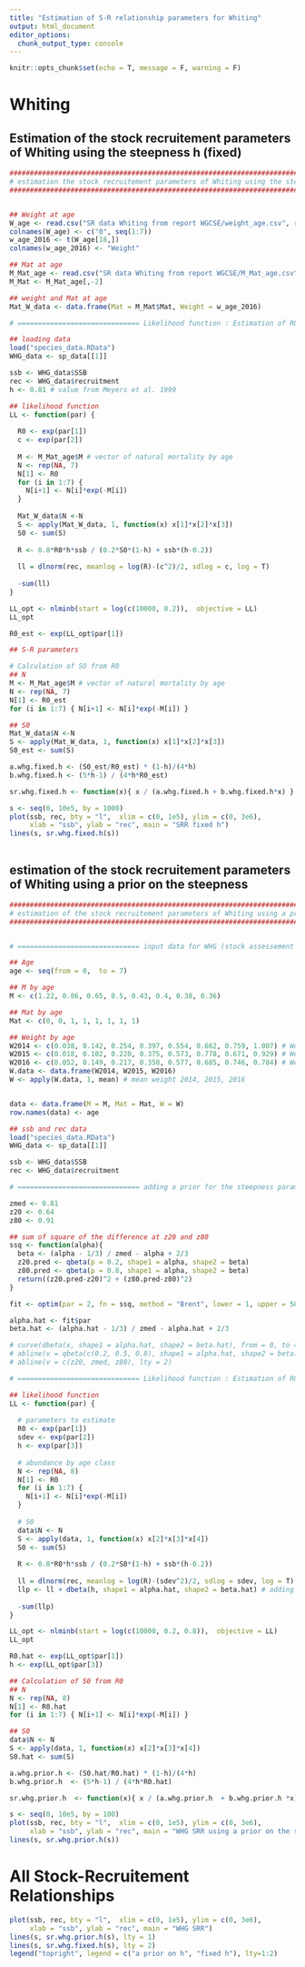 ```yaml
---
title: "Estimation of S-R relationship parameters for Whiting"
output: html_document
editor_options:
  chunk_output_type: console
---
```


```r
knitr::opts_chunk$set(echo = T, message = F, warning = F)
```

# Whiting
## Estimation of the stock recruitement parameters of Whiting using the steepness h (fixed)

```r

#####################################################################################################
# estimation the stock recruitement parameters of Whiting using the steepness h (fixed)
#####################################################################################################


## Weight at age
W_age <- read.csv("SR data Whiting from report WGCSE/weight_age.csv", row.names = 1)
colnames(W_age) <- c("0", seq(1:7))
w_age_2016 <- t(W_age[18,])
colnames(w_age_2016) <- "Weight"

## Mat at age
M_Mat_age <- read.csv("SR data Whiting from report WGCSE/M_Mat_age.csv")
M_Mat <- M_Mat_age[,-2]

## weight and Mat at age
Mat_W_data <- data.frame(Mat = M_Mat$Mat, Weight = w_age_2016)

# ============================== Likelihood function : Estimation of R0  ============================== 

## loading data
load("species_data.RData")
WHG_data <- sp_data[[1]]

ssb <- WHG_data$SSB
rec <- WHG_data$recruitment
h <- 0.81 # value from Meyers et al. 1999

## likelihood function
LL <- function(par) {
  
  R0 <- exp(par[1])
  c <- exp(par[2])
  
  M <- M_Mat_age$M # vector of natural mortality by age 
  N <- rep(NA, 7)
  N[1] <- R0
  for (i in 1:7) { 
    N[i+1] <- N[i]*exp(-M[i]) 
  }
  
  Mat_W_data$N <-N
  S <- apply(Mat_W_data, 1, function(x) x[1]*x[2]*x[3])
  S0 <- sum(S)
  
  R <- 0.8*R0*h*ssb / (0.2*S0*(1-h) + ssb*(h-0.2))
  
  ll = dlnorm(rec, meanlog = log(R)-(c^2)/2, sdlog = c, log = T)
  
  -sum(ll)
}

LL_opt <- nlminb(start = log(c(10000, 0.2)),  objective = LL)
LL_opt

R0_est <- exp(LL_opt$par[1])

## S-R parameters

# Calculation of SO from R0 
## N
M <- M_Mat_age$M # vector of natural mortality by age 
N <- rep(NA, 7)
N[1] <- R0_est
for (i in 1:7) { N[i+1] <- N[i]*exp(-M[i]) }

## S0   
Mat_W_data$N <-N
S <- apply(Mat_W_data, 1, function(x) x[1]*x[2]*x[3])
S0_est <- sum(S)

a.whg.fixed.h <- (S0_est/R0_est) * (1-h)/(4*h)
b.whg.fixed.h <- (5*h-1) / (4*h*R0_est)

sr.whg.fixed.h <- function(x){ x / (a.whg.fixed.h + b.whg.fixed.h*x) }

s <- seq(0, 10e5, by = 1000)
plot(ssb, rec, bty = "l",  xlim = c(0, 1e5), ylim = c(0, 3e6),
     xlab = "ssb", ylab = "rec", main = "SRR fixed h")
lines(s, sr.whg.fixed.h(s))



```

## estimation of the stock recruitement parameters of Whiting using a prior on the steepness

```r

#####################################################################################################
# estimation of the stock recruitement parameters of Whiting using a prior on the steepness h (z)
#####################################################################################################


# ============================== input data for WHG (stock assessement 2016) 

## Age
age <- seq(from = 0,  to = 7)

## M by age
M <- c(1.22, 0.86, 0.65, 0.5, 0.43, 0.4, 0.38, 0.36)

## Mat by age
Mat <- c(0, 0, 1, 1, 1, 1, 1, 1)

## Weight by age
W2014 <- c(0.038, 0.142, 0.254, 0.397, 0.554, 0.662, 0.759, 1.007) # Weight by age2014
W2015 <- c(0.018, 0.102, 0.220, 0.375, 0.573, 0.778, 0.671, 0.929) # Weight by age2015
W2016 <- c(0.052, 0.149, 0.217, 0.358, 0.577, 0.685, 0.746, 0.784) # Weight by age2016
W.data <- data.frame(W2014, W2015, W2016)
W <- apply(W.data, 1, mean) # mean weight 2014, 2015, 2016 


data <- data.frame(M = M, Mat = Mat, W = W)
row.names(data) <- age

## ssb and rec data
load("species_data.RData")
WHG_data <- sp_data[[1]]

ssb <- WHG_data$SSB
rec <- WHG_data$recruitment

# ============================== adding a prior for the steepness parameter (from Meyers et al. 1999)

zmed <- 0.81
z20 <- 0.64
z80 <- 0.91

## sum of square of the difference at z20 and z80
ssq <- function(alpha){
  beta <- (alpha - 1/3) / zmed - alpha + 2/3
  z20.pred <- qbeta(p = 0.2, shape1 = alpha, shape2 = beta)
  z80.pred <- qbeta(p = 0.8, shape1 = alpha, shape2 = beta)
  return((z20.pred-z20)^2 + (z80.pred-z80)^2)
}

fit <- optim(par = 2, fn = ssq, method = "Brent", lower = 1, upper = 50)

alpha.hat <- fit$par
beta.hat <- (alpha.hat - 1/3) / zmed - alpha.hat + 2/3

# curve(dbeta(x, shape1 = alpha.hat, shape2 = beta.hat), from = 0, to = 1, n = 1e3)
# abline(v = qbeta(c(0.2, 0.5, 0.8), shape1 = alpha.hat, shape2 = beta.hat))
# abline(v = c(z20, zmed, z80), lty = 2)

# ============================== Likelihood function : Estimation of R0 using a prior en h

## likelihood function
LL <- function(par) {
  
  # parameters to estimate
  R0 <- exp(par[1])
  sdev <- exp(par[2])
  h <- exp(par[3])
  
  # abundance by age class 
  N <- rep(NA, 8)
  N[1] <- R0
  for (i in 1:7) { 
    N[i+1] <- N[i]*exp(-M[i]) 
  }
  
  # S0 
  data$N <- N
  S <- apply(data, 1, function(x) x[2]*x[3]*x[4])
  S0 <- sum(S)
  
  R <- 0.8*R0*h*ssb / (0.2*S0*(1-h) + ssb*(h-0.2))
  
  ll = dlnorm(rec, meanlog = log(R)-(sdev^2)/2, sdlog = sdev, log = T)
  llp <- ll + dbeta(h, shape1 = alpha.hat, shape2 = beta.hat) # adding the prior
  
  -sum(llp)
}

LL_opt <- nlminb(start = log(c(10000, 0.2, 0.8)),  objective = LL)
LL_opt

R0.hat <- exp(LL_opt$par[1])
h <- exp(LL_opt$par[3])

## Calculation of S0 from R0 
## N
N <- rep(NA, 8)
N[1] <- R0.hat
for (i in 1:7) { N[i+1] <- N[i]*exp(-M[i]) }

## S0   
data$N <- N
S <- apply(data, 1, function(x) x[2]*x[3]*x[4])
S0.hat <- sum(S)

a.whg.prior.h <- (S0.hat/R0.hat) * (1-h)/(4*h)
b.whg.prior.h  <- (5*h-1) / (4*h*R0.hat)

sr.whg.prior.h  <- function(x){ x / (a.whg.prior.h  + b.whg.prior.h *x) }

s <- seq(0, 10e5, by = 100)
plot(ssb, rec, bty = "l",  xlim = c(0, 1e5), ylim = c(0, 3e6),
     xlab = "ssb", ylab = "rec", main = "WHG SRR using a prior on the steepness parameter h")
lines(s, sr.whg.prior.h(s))

```

# All Stock-Recruitement Relationships

```r
plot(ssb, rec, bty = "l",  xlim = c(0, 1e5), ylim = c(0, 3e6),
     xlab = "ssb", ylab = "rec", main = "WHG SRR")
lines(s, sr.whg.prior.h(s), lty = 1)
lines(s, sr.whg.fixed.h(s), lty = 2)
legend("topright", legend = c("a prior on h", "fixed h"), lty=1:2)
```
